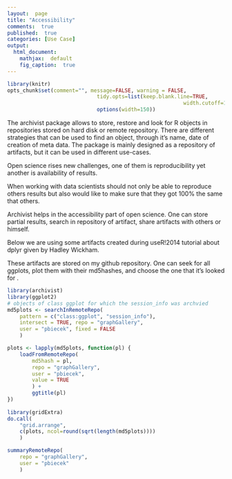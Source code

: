 ```yaml
---
layout:  page
title: "Accessibility"
comments:  true
published:  true
categories: [Use Case]
output:
  html_document:
    mathjax:  default
    fig_caption:  true
---
```


```r
library(knitr)
opts_chunk$set(comment="", message=FALSE, warning = FALSE, 
							 tidy.opts=list(keep.blank.line=TRUE,
							 							 width.cutoff=150),
							 options(width=150))
```


The archivist package allows to store, restore and look for R objects in repositories stored on hard disk or remote repository. There are different strategies that can be used to find an object, through it's name, date of creation of meta data. The package is mainly designed as a repository of artifacts, but it can be used in different use-cases.


Open science rises new challenges, one of them is reproducibility yet another is availability of results.

When working with data scientists should not only be able to reproduce others results 
but also would like to make sure that they got 100% the same that others.

Archivist helps in the accessibility part of open science.
One can store partial results, search in repository of artifact, 
share artifacts with others or himself.

Below we are using some artifacts created during useR!2014 tutorial about dplyr given by Hadley Wickham.

These artifacts are stored on my github repository.
One can seek for all ggplots, plot them with their md5hashes,
and choose the one that it's looked for
.


```r

library(archivist)
library(ggplot2)
# objects of class ggplot for which the session_info was archvied
md5plots <- searchInRemoteRepo(
	pattern = c("class:ggplot", "session_info"), 
	intersect = TRUE, repo = "graphGallery", 
	user = "pbiecek", fixed = FALSE
	)

plots <- lapply(md5plots, function(pl) {
	loadFromRemoteRepo(
		md5hash = pl, 
		repo = "graphGallery",
		user = "pbiecek",
		value = TRUE
		) + 
		ggtitle(pl)
})
	  
library(gridExtra)
do.call(
	"grid.arrange",
	c(plots, ncol=round(sqrt(length(md5plots))))
	)

summaryRemoteRepo(
	repo = "graphGallery",
	user = "pbiecek"
	)

```

